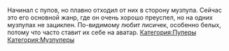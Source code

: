 {{Инфобокс для пуперов
|title2=Limpquil
|другие_ники=corsac, shmachnik, limpitch, 5Hman 
|image3=[[Файл:Limpquil.jpg|thumb|left|200px]]
|сферы_творчества=RYTPMV
|год_начала=2012
|image4=Пример
|имя_фамилия=
|дата_рождения=
|место_проживания=
|ссылки=
*[https://www.youtube.com/user/Shma4nik YouTube]
*[https://www.youtube.com/user/5Hman corsac]
*[https://vk.com/limpquil Группа ВК]
}}

Начинал с пупов, но плавно отходил от них в сторону музпупа. Сейчас это его основной жанр, где он очень хорошо преуспел, но на одних музпупах не зациклен. По-видимому любит лисичек, особенно белых, потому что часто ставит их себе на аватар.
[[Категория:Пуперы]]
[[Категория:Музпуперы]]